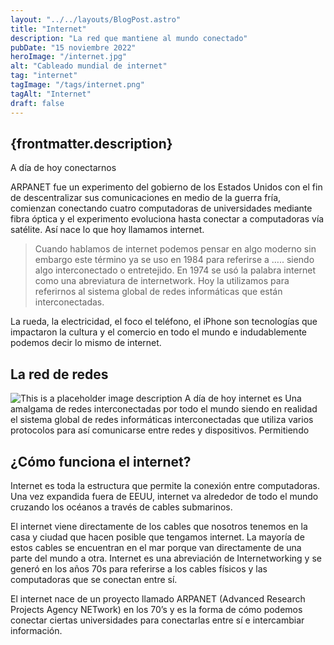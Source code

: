 ```yaml
---
layout: "../../layouts/BlogPost.astro"
title: "Internet"
description: "La red que mantiene al mundo conectado"
pubDate: "15 noviembre 2022"
heroImage: "/internet.jpg"
alt: "Cableado mundial de internet"
tag: "internet"
tagImage: "/tags/internet.png"
tagAlt: "Internet"
draft: false
---
```


## {frontmatter.description}

A día de hoy conectarnos 

ARPANET fue un experimento del gobierno de los Estados Unidos con el fin de descentralizar sus comunicaciones en medio de la guerra fría, comienzan conectando cuatro computadoras de universidades mediante fibra óptica y el experimento evoluciona hasta conectar a computadoras vía satélite. Así nace lo que hoy llamamos internet.

> Cuando hablamos de internet podemos pensar en algo moderno sin embargo este término ya se uso en 1984 para referirse a ….. siendo algo interconectado o entretejido. En 1974 se usó la palabra internet como una abreviatura de internetwork. Hoy la utilizamos para referirnos al sistema global de redes informáticas que están interconectadas.

La rueda, la electricidad, el foco el teléfono, el iPhone son tecnologías que impactaron la cultura y el comercio en todo el mundo e indudablemente podemos decir lo mismo de internet.

## La red de redes

![This is a placeholder image description](/internet.jpg)
A día de hoy internet es Una amalgama de redes interconectadas por todo el mundo siendo en realidad el sistema global de redes informáticas interconectadas que utiliza varios protocolos para así comunicarse entre redes y dispositivos. Permitiendo

## ¿Cómo funciona el internet?

Internet es toda la estructura que permite la conexión entre computadoras. Una vez expandida fuera de EEUU, internet va alrededor de todo el mundo cruzando los océanos a través de cables submarinos.

El internet viene directamente de los cables que nosotros tenemos en la casa y ciudad que hacen posible que tengamos internet. La mayoría de estos cables se encuentran en el mar porque van directamente de una parte del mundo a otra. Internet es una abreviación de Internetworking y se generó en los años 70s para referirse a los cables físicos y las computadoras que se conectan entre sí.

El internet nace de un proyecto llamado ARPANET (Advanced Research Projects Agency NETwork) en los 70’s y es la forma de cómo podemos conectar ciertas universidades para conectarlas entre sí e intercambiar información.